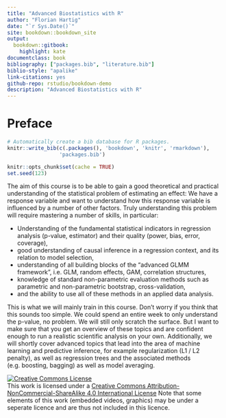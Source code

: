 ```yaml
--- 
title: "Advanced Biostatistics with R"
author: "Florian Hartig"
date: "`r Sys.Date()`"
site: bookdown::bookdown_site
output: 
  bookdown::gitbook:
    highlight: kate
documentclass: book
bibliography: ["packages.bib", "literature.bib"]
biblio-style: "apalike"
link-citations: yes
github-repo: rstudio/bookdown-demo
description: "Advanced Biostatistics with R"
---
```



# Preface {#preface}

```{=html}
<!-- Put this here (right after the first markdown headline) and only here for each document! -->
<script src="./scripts/multipleChoice.js"></script>
```

```r
# Automatically create a bib database for R packages.
knitr::write_bib(c(.packages(), 'bookdown', 'knitr', 'rmarkdown'),
                 'packages.bib')

knitr::opts_chunk$set(cache = TRUE)
set.seed(123)
``` 

The aim of this course is to be able to gain a good theoretical and practical understanding of the statistical problem of estimating an effect: We have a response variable and want to understand how this response variable is influenced by a number of other factors. Truly understanding this problem will require mastering a number of skills, in particular: 

* Understanding of the fundamental statistical indicators in regression analysis (p-value, estimator) and their quality (power, bias, error, coverage),
* good understanding of causal inference in a regression context, and its relation to model selection,
* understanding of all building blocks of the "advanced GLMM framework", i.e. GLM, random effects, GAM, correlation structures,
* knowledge of standard non-parametric evaluation methods such as parametric and non-parametric bootstrap, cross-validation,
* and the ability to use all of these methods in an applied data analysis. 

This is what we will mainly train in this course. Don't worry if you think that this sounds too simple. We could spend an entire week to only understand the p-value, no problem. We will still only scratch the surface. But I want to make sure that you get an overview of these topics and are confident enough to run a realistic scientific analysis on your own. Additionally, we will shortly cover advanced topics that lead into the area of machine learning and predictive inference, for example regularization (L1 / L2 penalty), as well as regression trees and the associated methods (e.g. boosting, bagging) as well as model averaging.

```{=html}
<a rel="license" href="http://creativecommons.org/licenses/by-nc-sa/4.0/"><img alt="Creative Commons License" style="border-width:0" src="https://i.creativecommons.org/l/by-nc-sa/4.0/88x31.png" /></a><br />This work is licensed under a <a rel="license" href="http://creativecommons.org/licenses/by-nc-sa/4.0/">Creative Commons Attribution-NonCommercial-ShareAlike 4.0 International License</a> Note that some elements of this work (embedded videos, graphics) may be under a seperate licence and are thus not included in this licence. 
```
